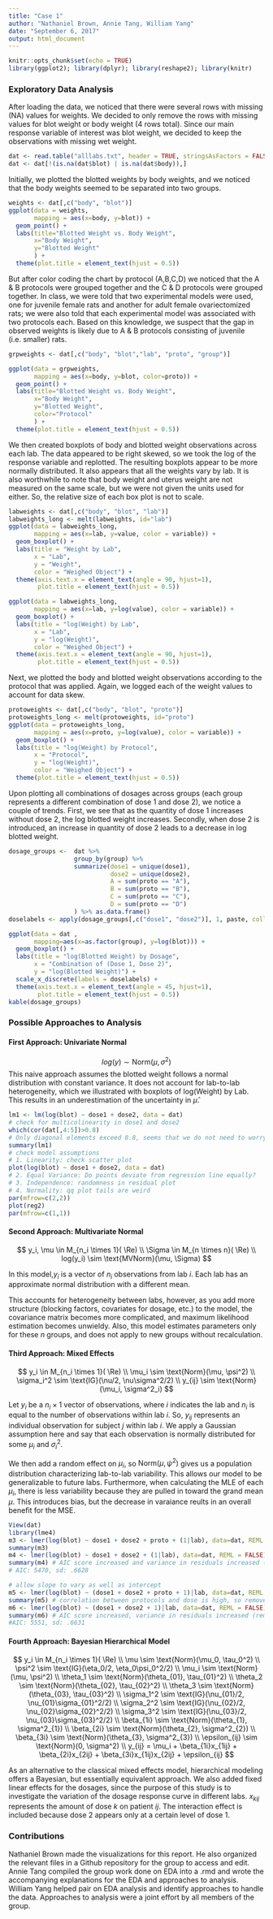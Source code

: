 ```yaml
---
title: "Case 1"
author: "Nathaniel Brown, Annie Tang, William Yang"
date: "September 6, 2017"
output: html_document
---
```


<!--
we are interested in estimating dose response curve!
therefore we want to treat dose as a continuous variable.
does response curve vary across labs? estimate the variation between labs.

group i in different lab should not be treated as the same group.
do not use group! it provides no new information.

2 recommended approaches to analyze data are as:
  freq mixed effects (lme4::lmer)
  bayesian hierarchical (rstan, rjags)
-->

```r
knitr::opts_chunk$set(echo = TRUE)
library(ggplot2); library(dplyr); library(reshape2); library(knitr)
```

### Exploratory Data Analysis 

After loading the data, we noticed that there were several rows with missing (NA) values for weights. We decided to only remove the rows with missing values for blot weight or body weight (4 rows total). Since our main response variable of interest was blot weight, we decided to keep the observations with missing wet weight. 

```r
dat <- read.table("alllabs.txt", header = TRUE, stringsAsFactors = FALSE, na.strings = ".")
dat <- dat[!(is.na(dat$blot) | is.na(dat$body)),]
```

Initially, we plotted the blotted weights by body weights, and we noticed that the body weights seemed to be separated into two groups.

```r
weights <- dat[,c("body", "blot")]
ggplot(data = weights, 
       mapping = aes(x=body, y=blot)) + 
  geom_point() + 
  labs(title="Blotted Weight vs. Body Weight",
       x="Body Weight",
       y="Blotted Weight"
       ) +
  theme(plot.title = element_text(hjust = 0.5))
```

But after color coding the chart by protocol (A,B,C,D) we noticed that the A & B protocols were grouped together and the C & D protocols were grouped together. In class, we were told that two experimental models were used, one for juvenile female rats and another for adult female ovariectomized rats; we were also told that each experimental model was associated with two protocols each. Based on this knowledge, we suspect that the gap in observed weights is likely due to A & B protocols consisting of juvenile (i.e. smaller) rats. 

```r
grpweights <- dat[,c("body", "blot","lab", "proto", "group")]

ggplot(data = grpweights, 
       mapping = aes(x=body, y=blot, color=proto)) + 
  geom_point() +
  labs(title="Blotted Weight vs. Body Weight",
       x="Body Weight",
       y="Blotted Weight",
       color="Protocol"
       ) +
  theme(plot.title = element_text(hjust = 0.5))
```

We then created boxplots of body and blotted weight observations across each lab. The data appeared to be right skewed, so we took the log of the response variable and replotted. The resulting boxplots appear to be more normally distributed. It also appears that all the weights vary by lab. It is also worthwhile to note that body weight and uterus weight are not measured on the same scale, but we were not given the units used for either. So, the relative size of each box plot is not to scale. 


```r
labweights <- dat[,c("body", "blot", "lab")]
labweights_long <- melt(labweights, id="lab")
ggplot(data = labweights_long,
       mapping = aes(x=lab, y=value, color = variable)) +
  geom_boxplot() + 
  labs(title = "Weight by Lab",
       x = "Lab",
       y = "Weight",
       color = "Weighed Object") +
  theme(axis.text.x = element_text(angle = 90, hjust=1),
        plot.title = element_text(hjust = 0.5))

ggplot(data = labweights_long,
       mapping = aes(x=lab, y=log(value), color = variable)) + 
  geom_boxplot() + 
  labs(title = "log(Weight) by Lab",
       x = "Lab",
       y = "log(Weight)",
       color = "Weighed Object") +
  theme(axis.text.x = element_text(angle = 90, hjust=1),
        plot.title = element_text(hjust = 0.5))
```

Next, we plotted the body and blotted weight observations according to the protocol that was applied. Again, we logged each of the weight values to account for data skew.

```r
protoweights <- dat[,c("body", "blot", "proto")]
protoweights_long <- melt(protoweights, id="proto")
ggplot(data = protoweights_long,
       mapping = aes(x=proto, y=log(value), color = variable)) + 
  geom_boxplot() +
  labs(title = "log(Weight) by Protocol",
       x = "Protocol",
       y = "log(Weight)",
       color = "Weighed Object") +
  theme(plot.title = element_text(hjust = 0.5))

```

Upon plotting all combinations of dosages across groups (each group represents a different combination of dose 1 and dose 2), we notice a couple of trends. First, we see that as the quantity of dose 1 increases without dose 2, the log blotted weight increases. Secondly, when dose 2 is introduced, an increase in quantity of dose 2 leads to a decrease in log blotted weight.

```r
dosage_groups <-  dat %>% 
                  group_by(group) %>% 
                  summarize(dose1 = unique(dose1), 
                            dose2 = unique(dose2),
                            A = sum(proto == "A"),
                            B = sum(proto == "B"),
                            C = sum(proto == "C"),
                            D = sum(proto == "D")
                  ) %>% as.data.frame()
doselabels <- apply(dosage_groups[,c("dose1", "dose2")], 1, paste, collapse = ", ") %>% paste("(", ., ")", sep="")

ggplot(data = dat ,
       mapping=aes(x=as.factor(group), y=log(blot))) + 
  geom_boxplot() + 
  labs(title = "log(Blotted Weight) by Dosage",
       x = "Combination of (Dose 1, Dose 2)",
       y = "log(Blotted Weight)") +
  scale_x_discrete(labels = doselabels) + 
  theme(axis.text.x = element_text(angle = 45, hjust=1),
        plot.title = element_text(hjust = 0.5))
kable(dosage_groups)

```

### Possible Approaches to Analysis

#### First Approach: Univariate Normal


$$
log(y) \sim \text{Norm}(\mu , \sigma^2)
$$
This naive approach assumes the blotted weight follows a normal distribution with constant variance. It does not account for lab-to-lab heterogeneity, which we illustrated with boxplots of log(Weight) by Lab. This results in an underestimation of the uncertainty in $\hat{\mu}$.

```r
lm1 <- lm(log(blot) ~ dose1 + dose2, data = dat)
# check for multicolinearity in dose1 and dose2
which(cor(dat[,4:5])>0.8)
# Only diagonal elements exceed 0.8, seems that we do not need to worry about multi-colinearity.
summary(lm1)
# check model assumptions
# 1. Linearity: check scatter plot
plot(log(blot) ~ dose1 + dose2, data = dat)
# 2. Equal Variance: Do points deviate from regression line equally? 
# 3. Independence: randomness in residual plot 
# 4. Normality: qq plot tails are weird
par(mfrow=c(2,2))
plot(reg2)
par(mfrow=c(1,1))


```

#### Second Approach: Multivariate Normal
$$
y_i, \mu \in M_{n_i \times 1}( \Re)
\\
\Sigma \in M_{n \times n}( \Re)
\\ 
log(y_i) \sim \text{MVNorm}(\mu, \Sigma)
$$

In this model,$y_i$ is a vector of $n_i$ observations from lab $i$. Each lab has an approximate normal distribution with a different mean.

This accounts for heterogeneity between labs, however, as you add more structure (blocking factors, covariates for dosage, etc.) to the model, the covariance matrix becomes more complicated, and maximum likelihood estimation becomes unwieldy. Also, this model estimates parameters only for these $n$ groups, and does not apply to new groups without recalculation.


#### Third Approach: Mixed Effects

$$
y_i \in M_{n_i \times 1}( \Re)
\\
\mu_i \sim \text{Norm}(\mu, \psi^2)
\\
\sigma_i^2 \sim \text{IG}(\nu/2, \nu\sigma^2/2)
\\
y_{ij} \sim \text{Norm}(\mu_i, \sigma^2_i)
$$

Let $y_i$ be a $n_i \times 1$ vector of observations, where $i$ indicates the lab and $n_i$ is equal to the number of observations within lab $i$. So, $y_{ij}$ represents an individual observation for subject $j$ within lab $i$. We apply a Gaussian assumption here and say that each observation is normally distributed for some $\mu_i$ and $\sigma^2_i$. 

We then add a random effect on $\mu_i$, so $\text{Norm}(\mu, \psi^2)$ gives us a population distribution characterizing lab-to-lab variability. This allows our model to be generalizable to future labs. Furthermore, when calculating the MLE of each $\mu_i$, there is less variability because they are pulled in toward the grand mean $\mu$. This introduces bias, but the decrease in varaiance reults in an overall benefit for the MSE. 

```r
View(dat)
library(lme4)
m3 <- lmer(log(blot) ~ dose1 + dose2 + proto + (1|lab), data=dat, REML = FALSE)
summary(m3)
m4 <- lmer(log(blot) ~ dose1 + dose2 + (1|lab), data=dat, REML = FALSE)
summary(m4) # AIC score increased and variance in residuals increased (removed proto)
# AIC: 5470, sd: .6628

# allow slope to vary as well as intercept
m5 <- lmer(log(blot) ~ (dose1 + dose2 + proto + 1)|lab, data=dat, REML = FALSE)
summary(m5) # correlation between protocols and dose is high, so remove from model
m6 <- lmer(log(blot) ~ (dose1 + dose2 + 1)|lab, data=dat, REML = FALSE)
summary(m6) # AIC score increased, variance in residuals increased (removed proto)
#AIC: 5551, sd: .6631
```

#### Fourth Approach: Bayesian Hierarchical Model
$$
y_i \in M_{n_i \times 1}( \Re)
\\
\mu \sim \text{Norm}(\mu_0, \tau_0^2)
\\
\psi^2 \sim \text{IG}(\eta_0/2, \eta_0\psi_0^2/2)
\\
\mu_i \sim \text{Norm}(\mu, \psi^2)
\\
\theta_1 \sim \text{Norm}(\theta_{01}, \tau_{01}^2)
\\
\theta_2 \sim \text{Norm}(\theta_{02}, \tau_{02}^2)
\\
\theta_3 \sim \text{Norm}(\theta_{03}, \tau_{03}^2)
\\
\sigma_1^2 \sim \text{IG}(\nu_{01}/2, \nu_{01}\sigma_{01}^2/2)
\\
\sigma_2^2 \sim \text{IG}(\nu_{02}/2, \nu_{02}\sigma_{02}^2/2)
\\
\sigma_3^2 \sim \text{IG}(\nu_{03}/2, \nu_{03}\sigma_{03}^2/2)
\\
\beta_{1i} \sim \text{Norm}(\theta_{1}, \sigma^2_{1})
\\
\beta_{2i} \sim \text{Norm}(\theta_{2}, \sigma^2_{2})
\\
\beta_{3i} \sim \text{Norm}(\theta_{3}, \sigma^2_{3})
\\
\epsilon_{ij} \sim \text{Norm}(0, \sigma^2)
\\
y_{ij} = \mu_i + \beta_{1i}x_{1ij} + \beta_{2i}x_{2ij} + \beta_{3i}x_{1ij}x_{2ij} + \epsilon_{ij}
$$

As an alternative to the classical mixed effects model, hierarchical modeling offers a Bayesian, but essentially equivalent approach. We also added fixed linear effects for the dosages, since the purpose of this study is to investigate the variation of the dosage response curve in different labs. $x_{kij}$ represents the amount of dose $k$ on patient $ij$. The interaction effect is included because dose 2 appears only at a certain level of dose 1.

### Contributions

Nathaniel Brown made the visualizations for this report. He also organized the relevant files in a Github repository for the group to access and edit. Annie Tang compiled the group work done on EDA into a .rmd and wrote the accompanying explanations for the EDA and approaches to analysis. William Yang helped pair on EDA analysis and identify approaches to handle the data. Approaches to analysis were a joint effort by all members of the group. 